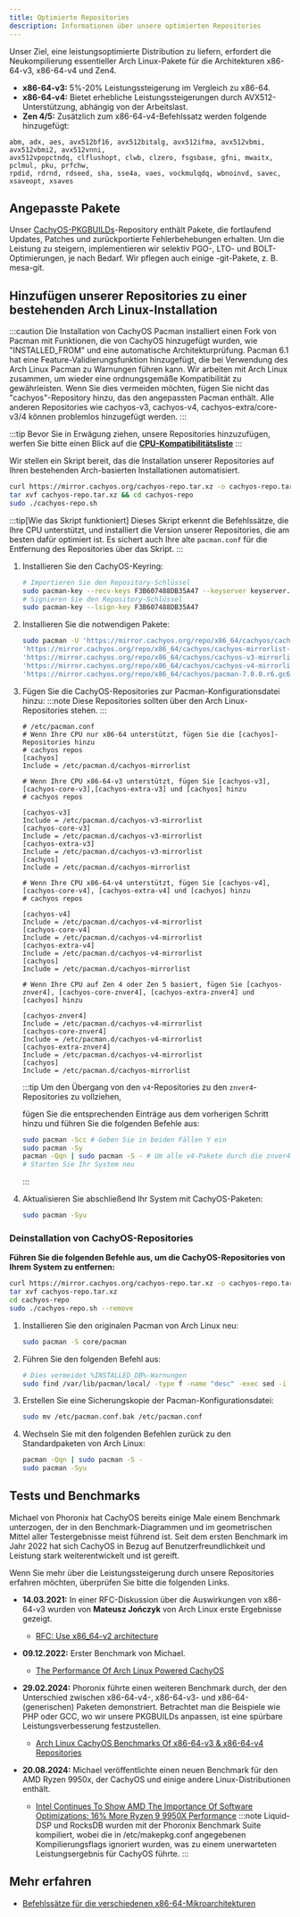 ```yaml
---
title: Optimierte Repositories
description: Informationen über unsere optimierten Repositories
---
```



Unser Ziel, eine leistungsoptimierte Distribution zu liefern, erfordert die Neukompilierung essentieller Arch Linux-Pakete für die Architekturen x86-64-v3, x86-64-v4
und Zen4.

- **x86-64-v3:** 5%-20% Leistungssteigerung im Vergleich zu x86-64.
- **x86-64-v4:** Bietet erhebliche Leistungssteigerungen durch AVX512-Unterstützung, abhängig von der Arbeitslast.
- **Zen 4/5:** Zusätzlich zum x86-64-v4-Befehlssatz werden folgende hinzugefügt:

```text
abm, adx, aes, avx512bf16, avx512bitalg, avx512ifma, avx512vbmi, avx512vbmi2, avx512vnni,
avx512vpopctndq, clflushopt, clwb, clzero, fsgsbase, gfni, mwaitx, pclmul, pku, prfchw,
rpdid, rdrnd, rdseed, sha, sse4a, vaes, vockmulqdq, wbnoinvd, savec, xsaveopt, xsaves
```

## Angepasste Pakete

Unser [CachyOS-PKGBUILDs](https://github.com/CachyOS/CachyOS-PKGBUILDS)-Repository enthält Pakete, die fortlaufend Updates, Patches und zurückportierte Fehlerbehebungen erhalten.
Um die Leistung zu steigern, implementieren wir selektiv PGO-, LTO- und BOLT-Optimierungen, je nach Bedarf.
Wir pflegen auch einige -git-Pakete, z. B. mesa-git.

## Hinzufügen unserer Repositories zu einer bestehenden Arch Linux-Installation

:::caution
Die Installation von CachyOS Pacman installiert einen Fork von Pacman mit Funktionen, die von CachyOS hinzugefügt wurden, wie "INSTALLED_FROM" und eine automatische Architekturprüfung. Pacman 6.1 hat eine Feature-Validierungsfunktion hinzugefügt, die bei Verwendung des Arch Linux Pacman zu Warnungen führen kann. Wir arbeiten mit Arch Linux zusammen, um wieder eine ordnungsgemäße Kompatibilität zu gewährleisten. Wenn Sie dies vermeiden möchten, fügen Sie nicht das "cachyos"-Repository hinzu, das den angepassten Pacman enthält. Alle anderen Repositories wie cachyos-v3, cachyos-v4, cachyos-extra/core-v3/4 können problemlos hinzugefügt werden.
:::

:::tip
Bevor Sie in Erwägung ziehen, unsere Repositories hinzuzufügen, werfen Sie bitte einen Blick auf die **[CPU-Kompatibilitätsliste](/de/installation/installation_prepare#x86_64-mikroarchitektur-level-unterstützung)**
:::

<Tabs>

<TabItem label='Automatisiert'>

Wir stellen ein Skript bereit, das die Installation unserer Repositories auf Ihren bestehenden Arch-basierten Installationen automatisiert.

```sh
curl https://mirror.cachyos.org/cachyos-repo.tar.xz -o cachyos-repo.tar.xz
tar xvf cachyos-repo.tar.xz && cd cachyos-repo
sudo ./cachyos-repo.sh
```

:::tip[Wie das Skript funktioniert]
Dieses Skript erkennt die Befehlssätze, die Ihre CPU unterstützt, und installiert die Version unserer Repositories, die
am besten dafür optimiert ist. Es sichert auch Ihre alte `pacman.conf` für die Entfernung des Repositories über das Skript.
:::

</TabItem>

<TabItem label='Manuell'>

<Steps>

1. Installieren Sie den CachyOS-Keyring:

   ```sh
   # Importieren Sie den Repository-Schlüssel
   sudo pacman-key --recv-keys F3B607488DB35A47 --keyserver keyserver.ubuntu.com
   # Signieren Sie den Repository-Schlüssel
   sudo pacman-key --lsign-key F3B607488DB35A47
   ```
2. Installieren Sie die notwendigen Pakete:

   ```sh
   sudo pacman -U 'https://mirror.cachyos.org/repo/x86_64/cachyos/cachyos-keyring-20240331-1-any.pkg.tar.zst' \
   'https://mirror.cachyos.org/repo/x86_64/cachyos/cachyos-mirrorlist-22-1-any.pkg.tar.zst' \
   'https://mirror.cachyos.org/repo/x86_64/cachyos/cachyos-v3-mirrorlist-22-1-any.pkg.tar.zst' \
   'https://mirror.cachyos.org/repo/x86_64/cachyos/cachyos-v4-mirrorlist-22-1-any.pkg.tar.zst' \
   'https://mirror.cachyos.org/repo/x86_64/cachyos/pacman-7.0.0.r6.gc685ae6-3-x86_64.pkg.tar.zst'
   ```
3. Fügen Sie die CachyOS-Repositories zur Pacman-Konfigurationsdatei hinzu:
   :::note
   Diese Repositories sollten über den Arch Linux-Repositories stehen.
   :::

   ```shell
   # /etc/pacman.conf
   # Wenn Ihre CPU nur x86-64 unterstützt, fügen Sie die [cachyos]-Repositories hinzu
   # cachyos repos
   [cachyos]
   Include = /etc/pacman.d/cachyos-mirrorlist

   # Wenn Ihre CPU x86-64-v3 unterstützt, fügen Sie [cachyos-v3],[cachyos-core-v3],[cachyos-extra-v3] und [cachyos] hinzu
   # cachyos repos

   [cachyos-v3]
   Include = /etc/pacman.d/cachyos-v3-mirrorlist
   [cachyos-core-v3]
   Include = /etc/pacman.d/cachyos-v3-mirrorlist
   [cachyos-extra-v3]
   Include = /etc/pacman.d/cachyos-v3-mirrorlist
   [cachyos]
   Include = /etc/pacman.d/cachyos-mirrorlist

   # Wenn Ihre CPU x86-64-v4 unterstützt, fügen Sie [cachyos-v4], [cachyos-core-v4], [cachyos-extra-v4] und [cachyos] hinzu
   # cachyos repos

   [cachyos-v4]
   Include = /etc/pacman.d/cachyos-v4-mirrorlist
   [cachyos-core-v4]
   Include = /etc/pacman.d/cachyos-v4-mirrorlist
   [cachyos-extra-v4]
   Include = /etc/pacman.d/cachyos-v4-mirrorlist
   [cachyos]
   Include = /etc/pacman.d/cachyos-mirrorlist

   # Wenn Ihre CPU auf Zen 4 oder Zen 5 basiert, fügen Sie [cachyos-znver4], [cachyos-core-znver4], [cachyos-extra-znver4] und [cachyos] hinzu

   [cachyos-znver4]
   Include = /etc/pacman.d/cachyos-v4-mirrorlist
   [cachyos-core-znver4]
   Include = /etc/pacman.d/cachyos-v4-mirrorlist
   [cachyos-extra-znver4]
   Include = /etc/pacman.d/cachyos-v4-mirrorlist
   [cachyos]
   Include = /etc/pacman.d/cachyos-mirrorlist
   ```
      :::tip
   Um den Übergang von den `v4`-Repositories zu den `znver4`-Repositories zu vollziehen,

   fügen Sie die entsprechenden Einträge aus dem vorherigen Schritt hinzu und führen Sie die folgenden Befehle aus:
    ```sh
    sudo pacman -Scc # Geben Sie in beiden Fällen Y ein
    sudo pacman -Sy
    pacman -Qqn | sudo pacman -S - # Um alle v4-Pakete durch die znver4-Pakete zu ersetzen
    # Starten Sie Ihr System neu
    ```
   :::

4. Aktualisieren Sie abschließend Ihr System mit CachyOS-Paketen:
   ```sh
   sudo pacman -Syu
   ```

</Steps>

</TabItem>

</Tabs>

### Deinstallation von CachyOS-Repositories

<Tabs>
<TabItem label='Automatisiert'>

**Führen Sie die folgenden Befehle aus, um die CachyOS-Repositories von Ihrem System zu entfernen:**
```sh
curl https://mirror.cachyos.org/cachyos-repo.tar.xz -o cachyos-repo.tar.xz
tar xvf cachyos-repo.tar.xz
cd cachyos-repo
sudo ./cachyos-repo.sh --remove
```

</TabItem>

<TabItem label='Manuell'>

<Steps>

1. Installieren Sie den originalen Pacman von Arch Linux neu:
   ```sh
   sudo pacman -S core/pacman
   ```
2. Führen Sie den folgenden Befehl aus:
   ```sh
   # Dies vermeidet %INSTALLED_DB%-Warnungen
   sudo find /var/lib/pacman/local/ -type f -name "desc" -exec sed -i '/^%INSTALLED_DB%$/,+2d' {} \;
   ```
3. Erstellen Sie eine Sicherungskopie der Pacman-Konfigurationsdatei:
   ```sh
   sudo mv /etc/pacman.conf.bak /etc/pacman.conf
   ```
4. Wechseln Sie mit den folgenden Befehlen zurück zu den Standardpaketen von Arch Linux:
   ```sh
   pacman -Qqn | sudo pacman -S -
   sudo pacman -Syu
   ```
</Steps>

</TabItem>
</Tabs>

## Tests und Benchmarks

Michael von Phoronix hat CachyOS bereits einige Male einem Benchmark unterzogen, der in den Benchmark-Diagrammen und im geometrischen Mittel aller Testergebnisse meist führend ist.
Seit dem ersten Benchmark im Jahr 2022 hat sich CachyOS in Bezug auf Benutzerfreundlichkeit und Leistung stark weiterentwickelt und ist gereift.

Wenn Sie mehr über die Leistungssteigerung durch unsere Repositories erfahren möchten, überprüfen Sie bitte die folgenden Links.

* **14.03.2021:** In einer RFC-Diskussion über die Auswirkungen von x86-64-v3 wurden von **Mateusz Jończyk** von Arch Linux erste Ergebnisse gezeigt.
  * [RFC: Use x86_64-v2 architecture](https://lists.archlinux.org/pipermail/arch-general/2021-March/048739.html)

* **09.12.2022:** Erster Benchmark von Michael.
  * [The Performance Of Arch Linux Powered CachyOS](https://www.phoronix.com/review/cachyos-linux-perf)

* **29.02.2024:** Phoronix führte einen weiteren Benchmark durch, der den Unterschied zwischen x86-64-v4-, x86-64-v3- und x86-64-(generischen) Paketen demonstriert. Betrachtet man die Beispiele wie PHP oder GCC, wo wir unsere PKGBUILDs anpassen, ist eine spürbare Leistungsverbesserung festzustellen.
  * [Arch Linux CachyOS Benchmarks Of x86-64-v3 & x86-64-v4 Repositories](https://www.phoronix.com/review/cachyos-x86-64-v3-v4)

* **20.08.2024:** Michael veröffentlichte einen neuen Benchmark für den AMD Ryzen 9950x, der CachyOS und einige andere Linux-Distributionen enthält.
  * [Intel Continues To Show AMD The Importance Of Software Optimizations: 16% More Ryzen 9 9950X Performance](https://www.phoronix.com/review/linux-os-amd-ryzen9-9950x)
   :::note
   Liquid-DSP und RocksDB wurden mit der Phoronix Benchmark Suite kompiliert, wobei die in /etc/makepkg.conf angegebenen Kompilierungsflags ignoriert wurden, was zu einem unerwarteten Leistungsergebnis für CachyOS führte.
   :::

## Mehr erfahren

- [Befehlssätze für die verschiedenen x86-64-Mikroarchitekturen](https://en.wikipedia.org/wiki/X86-64#Microarchitecture_levels)
